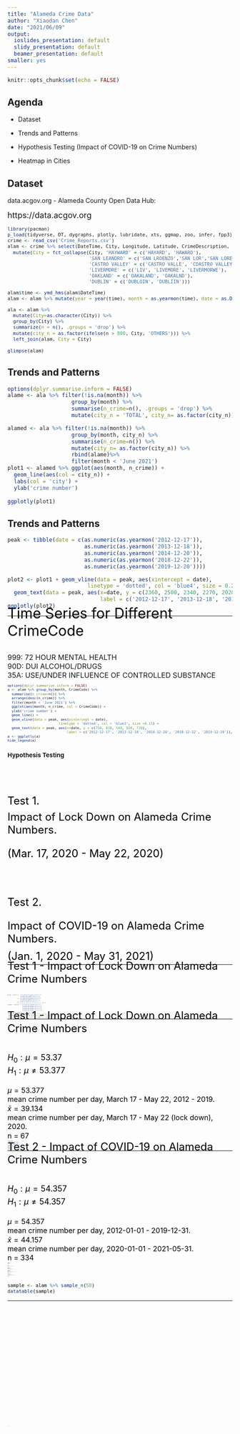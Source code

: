 ```yaml
---
title: "Alameda Crime Data"
author: "Xiaodan Chen"
date: "2021/06/09"
output:
  ioslides_presentation: default
  slidy_presentation: default
  beamer_presentation: default
smaller: yes
---
```


```r
knitr::opts_chunk$set(echo = FALSE)
```

## Agenda

- Dataset

- Trends and Patterns

- Hypothesis Testing (Impact of COVID-19 on Crime Numbers)

- Heatmap in Cities

## Dataset

data.acgov.org - Alameda County Open Data Hub: 

<font size="4">https://data.acgov.org</font> 

<font size="2.5"> 

```r
library(pacman)
p_load(tidyverse, DT, dygraphs, plotly, lubridate, xts, ggmap, zoo, infer, fpp3)
crime <- read_csv('Crime_Reports.csv')
alam <- crime %>% select(DateTime, City, Longitude, Latitude, CrimeDescription, CrimeCode) %>%
  mutate(City = fct_collapse(City, 'HAYWARD' = c('HAYARD', 'HAWARD'), 
                             'SAN LEANDRO' = c('SAN LROENZO','SAN LOR','SAN LORENO','SAN  LORENZO', 'SAN LORENAZO', 'SAN  LEANDRO', 'SAN LORENZO', 'SAN LORNEZO'),
                             'CASTRO VALLEY' = c('CASTRO VALLE', 'CDASTRO VALLEY', 'CASRTO VALLEY', 'CASTRO', 'CATRO VALLEY'),
                             'LIVERMORE' = c('LIV', 'LIVEMORE', 'LIVERMORWE'),
                             'OAKLAND' = c('OAKALAND', 'OAKALND'),
                             'DUBLIN' = c('DUBLOIN', 'DUBLIIN')))

alam$time <- ymd_hms(alam$DateTime)
alam <- alam %>% mutate(year = year(time), month = as.yearmon(time), date = as.Date.POSIXct(time)) 

ala <- alam %>% 
  mutate(City=as.character(City)) %>%
  group_by(City) %>%
  summarize(n = n(), .groups = 'drop') %>%
  mutate(city_n = as.factor(ifelse(n > 800, City, 'OTHERS'))) %>%
  left_join(alam, City = City) 
```

```r
glimpse(alam)
```
</font>

## Trends and Patterns

```r
options(dplyr.summarise.inform = FALSE)
alame <- ala %>% filter(!is.na(month)) %>%
                    group_by(month) %>%
                    summarise(n_crime=n(), .groups = 'drop') %>%
                    mutate(city_n = 'TOTAL', city_n= as.factor(city_n))

alamed <- ala %>% filter(!is.na(month)) %>%
                    group_by(month, city_n) %>%
                    summarise(n_crime=n()) %>% 
                    mutate(city_n= as.factor(city_n)) %>%
                    rbind(alame)%>%
                    filter(month < 'June 2021')
plot1 <- alamed %>% ggplot(aes(month, n_crime)) +
  geom_line(aes(col = city_n)) +
  labs(col = 'city') +
  ylab('crime number')
  
ggplotly(plot1) 
```

## Trends and Patterns

```r
peak <- tibble(date = c(as.numeric(as.yearmon('2012-12-17')),
                        as.numeric(as.yearmon('2013-12-18')),
                        as.numeric(as.yearmon('2014-12-20')),
                        as.numeric(as.yearmon('2018-12-22')),
                        as.numeric(as.yearmon('2019-12-20'))))

plot2 <- plot1 + geom_vline(data = peak, aes(xintercept = date), 
                         linetype = 'dotted', col = 'blue4', size = 0.2) + 
  geom_text(data = peak, aes(x=date, y = c(2360, 2500, 2340, 2270, 2020),
                             label = c('2012-12-17', '2013-12-18', '2014-12-20', '2018-12-22', '2019-12-20')), col ='blue4')
ggplotly(plot2)
```

---

<div class="footer" style="margin-top:-40px;font-size:80%;">
<span style="color:black"><font size="6">Time Series for Different CrimeCode</font> </span>

<div class="footer" style="margin-top:30px;font-size:80%;">

<font size="3">999: 72 HOUR MENTAL HEALTH</font>    
<font size="3">90D: DUI ALCOHOL/DRUGS</font>   
<font size="3">35A: USE/UNDER INFLUENCE OF CONTROLLED SUBSTANCE</font>

```r
options(dplyr.summarise.inform = FALSE)
a <- alam %>% group_by(month, CrimeCode) %>%
  summarise(n_crime=n()) %>%
  arrange(desc(n_crime)) %>%
  filter(month < 'June 2021') %>%
  ggplot(aes(month, n_crime, col = CrimeCode)) +
  ylab('crime number') +
  geom_line() +
  geom_vline(data = peak, aes(xintercept = date), 
                         linetype = 'dotted', col = 'blue3', size =0.15) + 
  geom_text(data = peak, aes(x=date, y = c(750, 810, 540, 820, 720),
                             label = c('2012-12-17', '2013-12-18', '2014-12-20', '2018-12-22', '2019-12-20')), col ='blue4')
a <- ggplotly(a)
hide_legend(a)
```

## Hypothesis Testing 

<span style="color:black"><div class="footer" style="margin-top:80px;font-size:80%;">
<font size="5">Test 1.   

Impact of Lock Down on Alameda Crime Numbers.  
<div class="footer" style="margin-top:10px;font-size:80%;">
(Mar. 17, 2020 - May 22, 2020)

<div class="footer" style="margin-top:80px;font-size:80%;">
Test 2.    

Impact of COVID-19 on Alameda Crime Numbers.   
<div class="footer" style="margin-top:10px;font-size:80%;">
(Jan. 1, 2020 - May 31, 2021)</font>  

---

<div class="footer" style="margin-top:-15px;font-size:80%;">
<span style="color:black"><font size="5.6">Test 1 - Impact of Lock Down on Alameda Crime Numbers</font>
<div class="footer" style="margin-top:20px;font-size:80%;">

```r
period <- tibble(start = c(as.numeric(as.yearmon('2018-03-17')),
                        as.numeric(as.yearmon('2019-03-17')),
                        as.numeric(as.yearmon('2020-03-17'))),
                  end = c(as.numeric(as.yearmon('2018-06-01')),
                        as.numeric(as.yearmon('2019-06-01')),
                        as.numeric(as.yearmon('2020-06-01'))),
                 lab1 = c('Mar. 17','Mar. 17','Mar. 17'),
                 lab2 = c('May 22, 2018','May 22, 2019','May 22, 2020'))

lockdown <- tibble(date = c(as.numeric(as.yearmon('2020-03-17')), 
                            as.numeric(as.yearmon('2020-05-22')),
                            as.numeric(as.yearmon('2018-03-17')), 
                            as.numeric(as.yearmon('2018-05-22')),
                            as.numeric(as.yearmon('2019-03-17')), 
                            as.numeric(as.yearmon('2019-05-22'))))
                           
plot1 %+% filter(alamed, month > 'Jan 2018') +
  geom_vline(data = lockdown, aes(xintercept = date), linetype = 'dotted', col = 'blue4', size = 0.4) +
  geom_text(aes(x = as.numeric(as.yearmon('2020-04-22')), y = 2050), label = 'Lock down', col = 'blue4', size = 3) +
  geom_text(data = period, aes(x = start, y =1130, label = lab1), col = 'blue4', size =2.5) +
  geom_text(data = period, aes(x = end, y =1030, label = lab2), col = 'blue4', size =2.5)
```

---

<div class="footer" style="margin-top:-25px;font-size:80%;">
<span style="color:black"><font size="5.6">Test 1 - Impact of Lock Down on Alameda Crime Numbers</font>
<div class="footer" style="margin-top:40px;font-size:80%;">
<font size="4">$H_0 : \mu = 53.37$</font>
<div class="footer" style="margin-top:3px;font-size:80%;">   
<font size="4">$H_1 : \mu \neq 53.377$</font>
<div class="footer" style="margin-top:20px;font-size:80%;">  
<font size="3"> $\mu = 53.377$   
mean crime number per day, March 17 - May 22, 2012 - 2019.</font>

<font size="3"> $\bar{x} = 39.134$    
mean crime number per day, March 17 - May 22 (lock down), 2020. </font>

<font size="3"> n = 67 </font>

<span style="color:black">

```r
population_1 <- alam %>% 
  filter(!is.na(date)) %>%
  filter(date >= '2012-03-17'& date <= '2012-05-22'|
         date >= '2013-03-17'& date <= '2013-05-22'|
         date >= '2014-03-17'& date <= '2014-05-22'|
         date >= '2015-03-17'& date <= '2015-05-22'|
         date >= '2016-03-17'& date <= '2016-05-22'|
         date >= '2017-03-17'& date <= '2017-05-22'|
         date >= '2018-03-17'& date <= '2018-05-22'|
         date >= '2019-03-17'& date <= '2019-05-22') %>% 
  group_by(date) %>%
  summarise(n_crime=n())
mu_test1 = mean(population_1$n_crime)

sample_1 <- alam %>% 
  filter(!is.na(date)) %>%
  filter(date >= '2020-03-17'& date <= '2020-05-22') %>% 
  group_by(date) %>%
  summarise(n_crime=n())
```

```r
t.test(sample_1$n_crime, mu = mu_test1)
```

---

<div class="footer" style="margin-top:-25px;font-size:80%;">
<span style="color:black"><font size="5.6">Test 2 - Impact of COVID-19 on Alameda Crime Numbers</font> 
<div class="footer" style="margin-top:40px;font-size:80%;">
<font size="4">$H_0 : \mu = 54.357$</font> 
<div class="footer" style="margin-top:3px;font-size:80%;">   
<font size="4">$H_1 : \mu \neq 54.357$</font>
<div class="footer" style="margin-top:20px;font-size:80%;">  
<font size="3"> $\mu = 54.357$   
mean crime number per day, 2012-01-01 - 2019-12-31.</font>

<font size="3"> $\bar{x} = 44.157$    
mean crime number per day, 2020-01-01 - 2021-05-31. </font>

<font size="3"> n = 334 </font>


```r
population_2 <- alam %>% 
  filter(!is.na(date)) %>%
  filter(date < '2020-01-01') %>% 
  group_by(date) %>%
  summarise(n_crime=n())
mu_test2 <- mean(population_2$n_crime)

sample_2 <- alam %>% 
  filter(!is.na(date)) %>%
  filter(date >= '2020-01-01' & date <= '2021-05-31') %>% 
  group_by(date) %>%
  summarise(n_crime=n())
```

```r
t.test(sample_2$n_crime, mu=mu_test2)
```

## Mapping

```r
library(ggmap)

# register_google(key = "AIzaSyCti8SYazuL9WnT6fkP_vheRWGrrkcfAcM", write = TRUE)

base <- get_map('Dublin, CA', zoom = 10, maptype = 'roadmap')

ggmap(base) + 
  geom_point(data = ala, aes(x=Longitude, y=Latitude, col=city_n), size =0.1) +
  labs(col = 'city') +
  ggtitle('Alameda County Crime Events 2012-2020')
```

## Heatmap in Cities

```r
alameda <- ala %>% 
  group_by(Longitude, Latitude) %>%
  summarise(loc_n=n()) %>%
  arrange(loc_n)

ggmap(base) + 
  geom_point(data = alameda, aes(x=Longitude, y=Latitude, col = loc_n, size = loc_n)) +
  scale_colour_gradient(high="#132B43", low = "#F8766D") + 
  labs(col = 'crime number', size ='crime number') +
  ggtitle('Alameda County Crime Events 2012-2020')
```

## Heatmap in Hayward

```r
hayward <- ala %>% filter(City == 'HAYWARD',  year == '2020') %>%
  group_by(Longitude, Latitude) %>%
  summarise(crime_number=n()) %>%
  arrange(crime_number)

base_1 <- get_map('Hayward', zoom = 13, maptype = 'roadmap')

b <- ggmap(base_1) + 
  geom_point(data = hayward, aes(x=Longitude, y=Latitude, col = crime_number, size = crime_number)) +
  labs(col = 'crime number', size ='crime number') +
  ggtitle('Hayward Crime Events 2020') +
  scale_colour_gradient(high="black", low = "#00BFC4") 

ggplotly(b)
```

## Hayward - CrimeCode

```r
hayward <- ala %>% filter(City == 'HAYWARD', month < 'Dec 2020' & month > 'Aug 2020') %>%
  group_by(Longitude, Latitude, CrimeCode) %>%
  summarise(crime_number=n()) 

hayward_1 <- hayward %>% filter(CrimeCode == '999')
hayward_2 <- hayward %>% filter(CrimeCode != '999')
  
c <- ggmap(base_1) + 
  geom_point(data = hayward_1, 
             aes(x=Longitude, y=Latitude, size = crime_number, col = CrimeCode)) +
  geom_point(data = hayward_2, 
             aes(x=Longitude, y=Latitude, size = crime_number, col = CrimeCode)) +
  ggtitle('Hayward Crime Events (September - November, 2020)') 
c <- ggplotly(c)
hide_legend(c)
```

## Datatable

<font size="2"> 

```r
sample <- alam %>% sample_n(50)
datatable(sample)
```
</font>

---

<div class="centered" style="margin-top:280px;font-size:170%;">
<span style="color:black">Thanks!</font>



